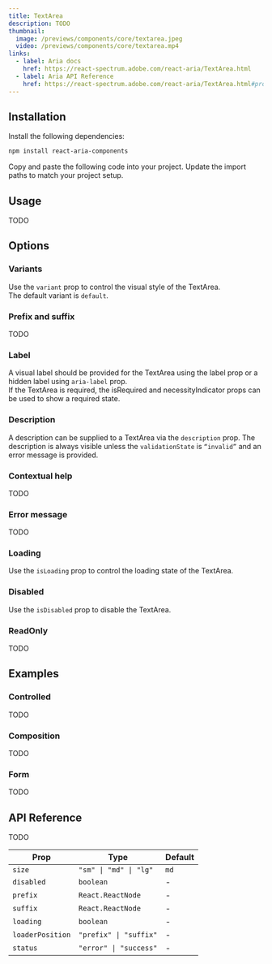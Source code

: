 ```yaml
---
title: TextArea
description: TODO
thumbnail:
  image: /previews/components/core/textarea.jpeg
  video: /previews/components/core/textarea.mp4
links:
  - label: Aria docs
    href: https://react-spectrum.adobe.com/react-aria/TextArea.html
  - label: Aria API Reference
    href: https://react-spectrum.adobe.com/react-aria/TextArea.html#props
---
```


<ComponentPreview name="demos/components/core/text-area/default" className="max-w-sm" />

## Installation

<Steps>
  <Step>Install the following dependencies:</Step>

```bash
npm install react-aria-components
```

  <Step>Copy and paste the following code into your project.</Step>
  <ComponentSource name="components/core/default/text-area" />
  <Step>Update the import paths to match your project setup.</Step>
</Steps>

## Usage

TODO

## Options

### Variants

Use the `variant` prop to control the visual style of the TextArea.<br/>
The default variant is `default`.

<ComponentPreview
  name="demos/components/core/text-area/variants"
  className="max-w-[250px]"
/>

### Prefix and suffix

TODO

<ComponentPreview
  name="demos/components/core/text-area/prefix-and-suffix"
  className="max-w-[250px]"
/>

### Label

A visual label should be provided for the TextArea using the label prop or a hidden label using `aria-label` prop.<br/>
If the TextArea is required, the isRequired and necessityIndicator props can be used to show a required state.

<ComponentPreview
  name="demos/components/core/text-area/label"
  className="max-w-[250px]"
/>

### Description

A description can be supplied to a TextArea via the `description` prop. The description is always visible unless the `validationState` is `“invalid”` and an error message is provided.

<ComponentPreview
  name="demos/components/core/text-area/description"
  className="max-w-[250px]"
/>

### Contextual help

TODO

<ComponentPreview
  name="demos/components/core/text-area/contextual-help"
  className="max-w-[250px]"
/>

### Error message

TODO

<ComponentPreview
  name="demos/components/core/text-area/error-message"
  className="max-w-[250px]"
/>

### Loading

Use the `isLoading` prop to control the loading state of the TextArea.

<ComponentPreview
  name="demos/components/core/text-area/loading"
  className="max-w-[250px]"
/>

### Disabled

Use the `isDisabled` prop to disable the TextArea.

<ComponentPreview
  name="demos/components/core/text-area/disabled"
  className="max-w-[250px]"
/>

### ReadOnly

TODO

<ComponentPreview
  name="demos/components/core/text-area/read-only"
  className="max-w-[250px]"
/>

## Examples

### Controlled

TODO

<ComponentPreview
  name="demos/components/core/text-area/controlled"
  className="max-w-[250px]"
/>

### Composition

TODO

<ComponentPreview
  name="demos/components/core/text-area/composition"
  className="max-w-[250px]"
/>

### Form

TODO

<ComponentPreview name="demos/components/core/text-area/form" className="max-w-[250px]" />

## API Reference

TODO

| Prop             | Type                   | Default |
| ---------------- | ---------------------- | ------- |
| `size`           | `"sm" \| "md" \| "lg"` | `md`    |
| `disabled`       | `boolean`              | -       |
| `prefix`         | `React.ReactNode`      | -       |
| `suffix`         | `React.ReactNode`      | -       |
| `loading`        | `boolean`              | -       |
| `loaderPosition` | `"prefix" \| "suffix"` | -       |
| `status`         | `"error" \| "success"` | -       |
